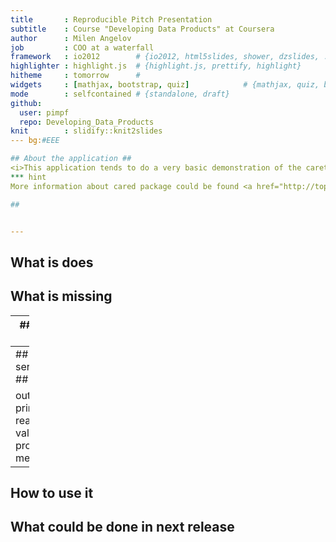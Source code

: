 ```yaml
---
title       : Reproducible Pitch Presentation
subtitle    : Course "Developing Data Products" at Coursera
author      : Milen Angelov
job         : COO at a waterfall
framework   : io2012        # {io2012, html5slides, shower, dzslides, ...}
highlighter : highlight.js  # {highlight.js, prettify, highlight}
hitheme     : tomorrow      # 
widgets     : [mathjax, bootstrap, quiz]            # {mathjax, quiz, bootstrap}
mode        : selfcontained # {standalone, draft}
github:
  user: pimpf
  repo: Developing_Data_Products
knit        : slidify::knit2slides
--- bg:#EEE

## About the application ##
<i>This application tends to do a very basic demonstration of the caret package which is a set of functions that attempt to streamline the process for creating predictive models.</i>
*** hint
More information about cared package could be found <a href="http://topepo.github.io/caret/index.html">here</a>

## 


--- 
```


## What is does ##

## What is missing ##

---
## ui.R ##

How layout is organized
What widgets are used
---
## server.R ##

output print
reactive values
progress
method


---
## How to use it ##

What could be done in next release
---


